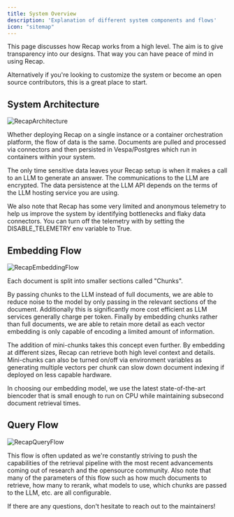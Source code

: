 ```yaml
---
title: System Overview
description: 'Explanation of different system components and flows'
icon: "sitemap"
---
```


This page discusses how Recap works from a high level. The aim is to give transparency into our designs.
That way you can have peace of mind in using Recap.

Alternatively if you're looking to customize the system or become an open source contributors, this is a great place
to start.

## System Architecture

![RecapArchitecture](/images/system_overview/RecapArchitecture.png)

Whether deploying Recap on a single instance or a container orchestration platform, the flow of data is the same.
Documents are pulled and processed via connectors and then persisted in Vespa/Postgres which run in containers within
your system.

The only time sensitive data leaves your Recap setup is when it makes a call to an LLM to generate an answer.
The communications to the LLM are encrypted. The data persistence at the LLM API depends on the terms of the
LLM hosting service you are using.

We also note that Recap has some very limited and anonymous telemetry to help us improve the system by identifying
bottlenecks and flaky data connectors.
You can turn off the telemetry with by setting the DISABLE_TELEMETRY env variable to True.


## Embedding Flow

![RecapEmbeddingFlow](/images/system_overview/RecapEmbeddingFlow.png)

Each document is split into smaller sections called "Chunks".

By passing chunks to the LLM instead of full documents, we are able to reduce noise to the model by only passing in the
relevant sections of the document. Additionally this is significantly more cost efficient as LLM services generally
charge per token. Finally by embedding chunks rather than full documents, we are able to retain more detail as each
vector embedding is only capable of encoding a limited amount of information.

The addition of mini-chunks takes this concept even further. By embedding at different sizes, Recap can retrieve both
high level context and details. Mini-chunks can also be turned on/off via environment variables as generating
multiple vectors per chunk can slow down document indexing if deployed on less capable hardware.

In choosing our embedding model, we use the latest state-of-the-art biencoder that is small enough to run on CPU
while maintaining subsecond document retrieval times.


## Query Flow

![RecapQueryFlow](/images/system_overview/RecapQueryFlow.png)

This flow is often updated as we're constantly striving to push the capabilities of the retrieval pipeline with the
most recent advancements coming out of research and the opensource community. Also note that many of the parameters of
this flow such as how much documents to retrieve, how many to rerank, what models to use, which chunks are passed to
the LLM, etc. are all configurable.

If there are any questions, don't hesitate to reach out to the maintainers!
